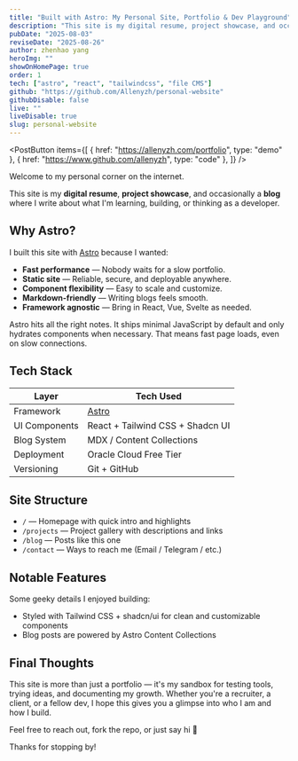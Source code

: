 ```yaml
---
title: "Built with Astro: My Personal Site, Portfolio & Dev Playground"
description: "This site is my digital resume, project showcase, and occasionally a blog where I write about what I'm learning, building, or thinking as a developer."
pubDate: "2025-08-03"
reviseDate: "2025-08-26"
author: zhenhao yang
heroImg: ""
showOnHomePage: true
order: 1
tech: ["astro", "react", "tailwindcss", "file CMS"]
github: "https://github.com/Allenyzh/personal-website"
githubDisable: false
live: ""
liveDisable: true
slug: personal-website
---
```



<PostButton
  items={[
    { href: "https://allenyzh.com/portfolio", type: "demo" },
    { href: "https://www.github.com/allenyzh", type: "code" },
  ]}
/>

Welcome to my personal corner on the internet.

This site is my **digital resume**, **project showcase**, and occasionally a **blog** where I write about what I'm learning, building, or thinking as a developer.

## Why Astro?

I built this site with [Astro](https://astro.build) because I wanted:

- **Fast performance** — Nobody waits for a slow portfolio.
- **Static site** — Reliable, secure, and deployable anywhere.
- **Component flexibility** — Easy to scale and customize.
- **Markdown-friendly** — Writing blogs feels smooth.
- **Framework agnostic** — Bring in React, Vue, Svelte as needed.

Astro hits all the right notes. It ships minimal JavaScript by default and only hydrates components when necessary. That means fast page loads, even on slow connections.

## Tech Stack

| Layer         | Tech Used                        |
| ------------- | -------------------------------- |
| Framework     | [Astro](https://astro.build)     |
| UI Components | React + Tailwind CSS + Shadcn UI |
| Blog System   | MDX / Content Collections        |
| Deployment    | Oracle Cloud Free Tier           |
| Versioning    | Git + GitHub                     |

## Site Structure

- `/` — Homepage with quick intro and highlights
- `/projects` — Project gallery with descriptions and links
- `/blog` — Posts like this one
- `/contact` — Ways to reach me (Email / Telegram / etc.)

## Notable Features

Some geeky details I enjoyed building:

- Styled with Tailwind CSS + shadcn/ui for clean and customizable components
- Blog posts are powered by Astro Content Collections

## Final Thoughts

This site is more than just a portfolio — it's my sandbox for testing tools, trying ideas, and documenting my growth. Whether you're a recruiter, a client, or a fellow dev, I hope this gives you a glimpse into who I am and how I build.

Feel free to reach out, fork the repo, or just say hi 👋

Thanks for stopping by!
